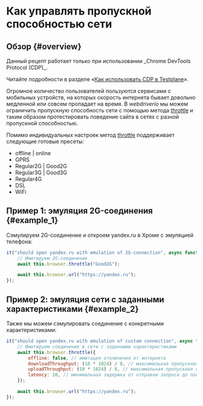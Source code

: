 
# Как управлять пропускной способностью сети

## Обзор {#overview}

<Admonition type="warning">
Данный рецепт работает только при использовании _Chrome DevTools Protocol (CDP)_.

Читайте подробности в разделе «[Как использовать CDP в Testplane][how-to-use-cdp]».

</Admonition>

Огромное количество пользователей пользуются сервисами с мобильных устройств, на которых скорость интернета бывает довольно медленной или совсем пропадает на время. В _webdriverio_ мы можем ограничить пропускную способность сети с помощью метода [throttle][throttle] и таким образом протестировать поведение сайта в сетях с разной пропускной способностью.

Помимо индивидуальных настроек метод [throttle][throttle] поддерживает следующие готовые пресеты:

-   offline | online
-   GPRS
-   Regular2G | Good2G
-   Regular3G | Good3G
-   Regular4G
-   DSL
-   WiFi

## Пример 1: эмуляция 2G-соединения {#example_1}

Сэмулируем 2G-соединение и откроем yandex.ru в Хроме с эмуляцией телефона:

```javascript
it("should open yandex.ru with emulation of 2G-connection", async function () {
    // Имитируем 2G-соединение
    await this.browser.throttle("Good2G");

    await this.browser.url("https://yandex.ru");
});
```

## Пример 2: эмуляция сети с заданными характеристиками {#example_2}

Также мы можем сэмулировать соединение с конкретными характеристиками:

```javascript
it("should open yandex.ru with emulation of custom connection", async function () {
    // Имитируем соединение в сети с заданными характеристиками
    await this.browser.throttle({
        offline: false, // имитация отключения от интернета
        downloadThroughput: (10 * 1024) / 8, // максимальная пропускная способность загрузки (byte/sec)
        uploadThroughput: (10 * 1024) / 8, // максимальная пропускная способность отправки (byte/sec)
        latency: 10, // минимальная задержка от отправки запроса до получения заголовков ответа
    });

    await this.browser.url("https://yandex.ru");
});
```

[how-to-use-cdp]: ../how-to-use-cdp
[throttle]: ../../commands/browser/throttle
